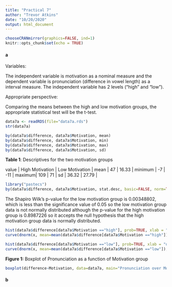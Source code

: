 ```yaml
---
title: "Practical 7"
author: "Trevor Atkins"
date: "10/20/2020"
output: html_document
---
```


```r
chooseCRANmirror(graphics=FALSE, ind=1)
knitr::opts_chunk$set(echo = TRUE)
```

#### a

Variables:

The independent variable is motivation as a nominal measure and the dependent variable is pronunciation (difference in vowel length) as a interval measure. The independent variable has 2 levels ("high" and "low").

Appropriate perspective: 

Comparing the means between the high and low motivation groups, the appropriate statistical test will be the t-test.

```r
data7a <- readRDS(file="data7a.rds")
str(data7a)
```

```r
by(data7a$difference, data7a$Motivation, mean)
by(data7a$difference, data7a$Motivation, min)
by(data7a$difference, data7a$Motivation, max)
by(data7a$difference, data7a$Motivation, sd)
```

**Table 1**: Descriptives for the two motivation groups

value | High Motivation | Low Motivation |
mean |    47           |      16.33      |
minimum |   -7         |      -11        |
maximum|    109        |      71         |
sd |     36.32         |      27.79      |


```r
library("pastecs")
by(data7a$difference, data7a$Motivation, stat.desc, basic=FALSE, norm=TRUE)
```

The Shapiro Wilk's p-value for the low motivation group is 0.00348802, which is less than the significance value of 0.05 so the low motivation group data is not normally distributed although the p-value for the high motivation group is 0.8987226 so it accepts the null hypothesis that the high motivation group data is normally distributed.

```r
hist(data7a$difference[data7a$Motivation =="high"], prob=TRUE, xlab = "difference", main = "histogram of difference for highly motivated students")
curve(dnorm(x, mean=mean(data7a$difference[data7a$Motivation =="high"]), sd=sd(data7a$difference[data7a$Motivation =="high"])), add=TRUE)
```
```r
hist(data7a$difference[data7a$Motivation =="low"], prob=TRUE, xlab = "difference", main = "histogram of difference for low motivated students")
curve(dnorm(x, mean=mean(data7a$difference[data7a$Motivation =="low"]), sd=sd(data7a$difference[data7a$Motivation =="low"])), add=TRUE)
```

**Figure 1: ** Boxplot of Pronunciation as a function of Motivation group

```r
boxplot(difference~Motivation, data=data7a, main="Pronunciation over Motivation", xlab="Motivation group", ylab="Difference in Vowel Length")
```

#### b


